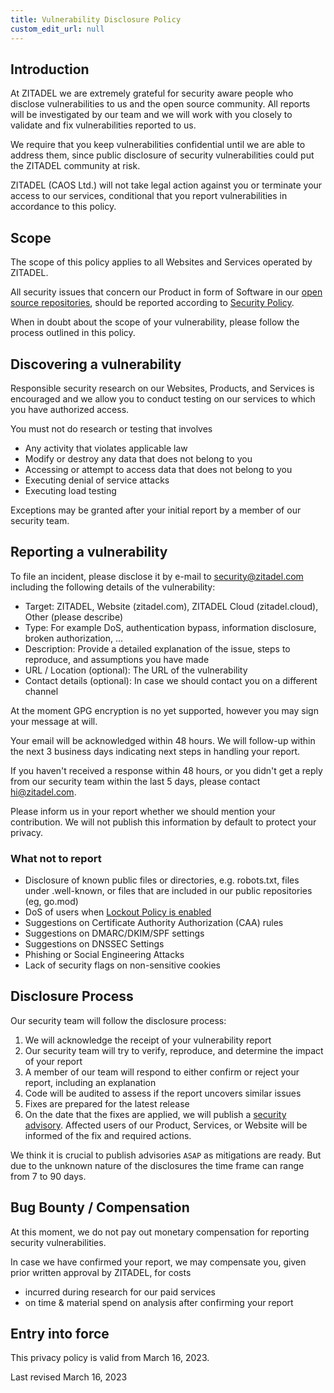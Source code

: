 ```yaml
---
title: Vulnerability Disclosure Policy
custom_edit_url: null
--- 
```


## Introduction

At ZITADEL we are extremely grateful for security aware people who disclose vulnerabilities to us and the open source community.
All reports will be investigated by our team and we will work with you closely to validate and fix vulnerabilities reported to us.

We require that you keep vulnerabilities confidential until we are able to address them, since public disclosure of security vulnerabilities could put the ZITADEL community at risk.

ZITADEL (CAOS Ltd.) will not take legal action against you or terminate your access to our services, conditional that you report vulnerabilities in accordance to this policy.

## Scope

The scope of this policy applies to all Websites and Services operated by ZITADEL.

All security issues that concern our Product in form of Software in our [open source repositories](https://github.com/zitadel), should be reported according to [Security Policy](https://github.com/zitadel/zitadel/blob/main/SECURITY.md).

When in doubt about the scope of your vulnerability, please follow the process outlined in this policy.

## Discovering a vulnerability

Responsible security research on our Websites, Products, and Services is encouraged and we allow you to conduct testing on our services to which you have authorized access.

You must not do research or testing that involves

- Any activity that violates applicable law
- Modify or destroy any data that does not belong to you
- Accessing or attempt to access data that does not belong to you
- Executing denial of service attacks
- Executing load testing

Exceptions may be granted after your initial report by a member of our security team.

## Reporting a vulnerability

To file an incident, please disclose it by e-mail to [security@zitadel.com](mailto:security@zitadel.com) including the following details of the vulnerability:

- Target: ZITADEL, Website (zitadel.com), ZITADEL Cloud (zitadel.cloud), Other (please describe)
- Type: For example DoS, authentication bypass, information disclosure, broken authorization, ...
- Description: Provide a detailed explanation of the issue, steps to reproduce, and assumptions you have made
- URL / Location (optional): The URL of the vulnerability
- Contact details (optional): In case we should contact you on a different channel

At the moment GPG encryption is no yet supported, however you may sign your message at will.

Your email will be acknowledged within 48 hours.
We will follow-up within the next 3 business days indicating next steps in handling your report.

If you haven't received a response within 48 hours, or you didn't get a reply from our security team within the last 5 days, please contact [hi@zitadel.com](mailto:hi@zitadel.com).

Please inform us in your report whether we should mention your contribution.
We will not publish this information by default to protect your privacy.

### What not to report

- Disclosure of known public files or directories, e.g. robots.txt, files under .well-known, or files that are included in our public repositories (eg, go.mod)
- DoS of users when [Lockout Policy is enabled](https://zitadel.com/docs/guides/manage/console/instance-settings#lockout)
- Suggestions on Certificate Authority Authorization (CAA) rules
- Suggestions on DMARC/DKIM/SPF settings
- Suggestions on DNSSEC Settings
- Phishing or Social Engineering Attacks
- Lack of security flags on non-sensitive cookies

## Disclosure Process

Our security team will follow the disclosure process:

1. We will acknowledge the receipt of your vulnerability report
2. Our security team will try to verify, reproduce, and determine the impact of your report
3. A member of our team will respond to either confirm or reject your report, including an explanation
4. Code will be audited to assess if the report uncovers similar issues
5. Fixes are prepared for the latest release
6. On the date that the fixes are applied, we will publish a [security advisory](https://github.com/zitadel/zitadel/security/advisories). Affected users of our Product, Services, or Website will be informed of the fix and required actions.

We think it is crucial to publish advisories `ASAP` as mitigations are ready. But due to the unknown nature of the disclosures the time frame can range from 7 to 90 days.

## Bug Bounty / Compensation

At this moment, we do not pay out monetary compensation for reporting security vulnerabilities.

In case we have confirmed your report, we may compensate you, given prior written approval by ZITADEL, for costs

- incurred during research for our paid services
- on time & material spend on analysis after confirming your report

## Entry into force

This privacy policy is valid from March 16, 2023.

Last revised March 16, 2023
